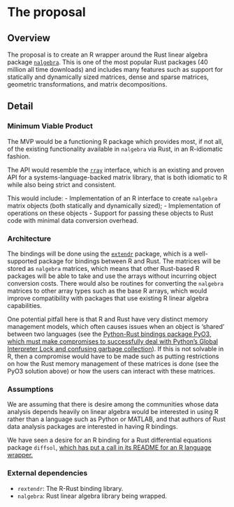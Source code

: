 # The proposal
<!--
How are you going to solve the problem? Include the concrete actions you
will take and an estimated timeline. What are likely failure modes and
how will you recover from them?

This is where the proposal should be outlined.
-->

## Overview
<!--
At a high-level address what your proposal is and how it will address
the problem identified. Highlight any benefits to the R Community that
follow from solving the problem. This should be your most compelling
section.

Include concrete actions you will take and estimated timeline.
-->
The proposal is to create an R wrapper around the Rust linear algebra package [`nalgebra`](https://nalgebra.rs/). This is one of the most popular Rust packages (40 million all time downloads) and includes many features such as support for statically and dynamically sized matrices, dense and sparse matrices, geometric transformations, and matrix decompositions.

## Detail
<!--
Go into more detail about the specifics of the project and how it delivers
against the problem.

Depending on project type the detail section should include:
-->

### Minimum Viable Product

<!--
What is the smallest thing you can build that delivers value to your users?
-->

The MVP would be a functioning R package which provides most, if not all, of the existing functionality available in `nalgebra` via Rust, in an R-idiomatic fashion.

The API would resemble the [`rray`](https://rray.r-lib.org/) interface, which is an existing and proven API for a systems-language-backed matrix library, that is both idiomatic to R while also being strict and consistent.

This would include:
- Implementation of an R interface to create `nalgebra` matrix objects (both statically and dynamically sized);
- Implementation of operations on these objects
- Support for passing these objects to Rust code with minimal data conversion overhead.


### Architecture

<!--
What does the high-level architecture look like?
-->
The bindings will be done using the [`extendr`](https://github.com/extendr) package, which is a well-supported package for bindings between R and Rust. The matrices will be stored as `nalgebra` matrices, which means that other Rust-based R packages will be able to take and use the arrays without incurring object conversion costs. There would also be routines for converting the `nalgebra` matrices to other array types such as the base R arrays, which would improve compatibility with packages that use existing R linear algebra capabilities.

One potential pitfall here is that R and Rust have very distinct memory management models, which often causes issues when an object is 'shared' between two languages (see the [Python-Rust bindings package PyO3, which must make compromises to successfully deal with Python's Global Interpreter Lock and confusing garbage collection](https://pyo3.github.io/pyo3/v0.16.5/memory.html)). If this is not solvable in R, then a compromise would have to be made such as putting restrictions on how the Rust memory management of these matrices is done (see the PyO3 solution above) or how the users can interact with these matrices.

### Assumptions

<!--
What assumptions are you making that, if proven false, would invalidate the project?
-->
We are assuming that there is desire among the communities whose data analysis depends heavily on linear algebra would be interested in using R rather than a language such as Python or MATLAB, and that authors of Rust data analysis packages are interested in having R bindings. 

We have seen a desire for an R binding for a Rust differential equations package `diffsol`, [which has put a call in its README for an R language wrapper.](https://github.com/martinjrobins/diffsol?tab=readme-ov-file#wanted---developers-for-higher-level-language-wrappers)

### External dependencies

<!--
What external dependencies does the project have (e.g. libraries, services, other projects, etc.)?
-->
- `rextendr`: The R-Rust binding library.
- `nalgebra`: Rust linear algebra library being wrapped.
